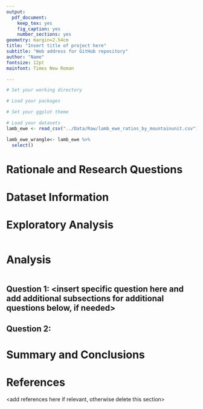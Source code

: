 ```yaml
---
output: 
  pdf_document:
    keep_tex: yes
    fig_caption: yes
    number_sections: yes
geometry: margin=2.54cm
title: "Insert title of project here"
subtitle: "Web address for GitHub repository"
author: "Name"
fontsize: 12pt
mainfont: Times New Roman

---
```


\newpage
\tableofcontents 
\newpage
\listoftables 
\newpage
\listoffigures 
\newpage

```r
# Set your working directory

# Load your packages

# Set your ggplot theme

# Load your datasets
lamb_ewe <- read_csv("../Data/Raw/lamb_ewe_ratios_by_mountainunit.csv")

lamb_ewe_wrangle<- lamb_ewe %>%
  select()
```


# Rationale and Research Questions



\newpage

# Dataset Information



\newpage

# Exploratory Analysis 

```r



```


\newpage

# Analysis

```r



```


## Question 1: <insert specific question here and add additional subsections for additional questions below, if needed>

## Question 2: 




\newpage

# Summary and Conclusions


\newpage

# References
<add references here if relevant, otherwise delete this section> 
